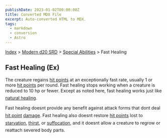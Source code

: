 ```yaml
---
publishDate: 2023-01-02T00:00:00Z
title: Converted MDX File
excerpt: Auto-converted HTML to MDX.
tags:
  - markdown
  - conversion
  - Astro
---
```






[Index](-index) > [Modern d20 SRD](modern-d20-srd-index) > [Special Abilities](modern-d20-srd-special-abilities-index) > Fast Healing




## Fast Healing (Ex)


The creature regains [hit
    points](modern-d20-srd-combat-hit-points) at an exceptionally fast rate, usually 1 or more [hit
    points](modern-d20-srd-combat-hit-points) per round.  Fast healing stops working when a creature is reduced to 10 hp or fewer. Except as noted here, fast healing works just like [natural
    healing](modern-d20-srd-combat-death-dying-healing).


Fast healing doesnt provide any benefit against attack forms that dont deal [hit
  point](modern-d20-srd-combat-hit-points) [damage](modern-d20-srd-combat-damage). Fast healing also doesnt restore [hit
  points](modern-d20-srd-combat-hit-points) lost to [starvation](modern-d20-srd-environment-hazards-starvation-thirst), [thirst](modern-d20-srd-environment-hazards-starvation-thirst), or [suffocation](modern-d20-srd-environment-hazards-suffocation-drowning), and it doesnt allow a creature to regrow or reattach severed body parts.



